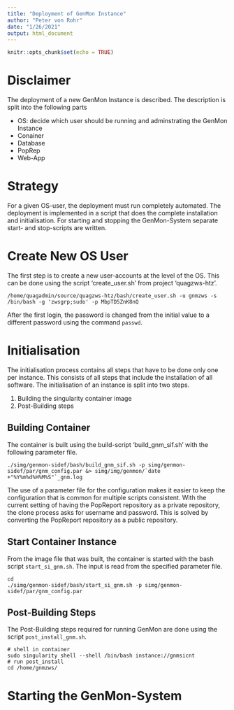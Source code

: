 ```yaml
---
title: "Deployment of GenMon Instance"
author: "Peter von Rohr"
date: "1/26/2021"
output: html_document
---
```


```r
knitr::opts_chunk$set(echo = TRUE)
```

# Disclaimer
The deployment of a new GenMon Instance is described. The description is split into the following parts

* OS: decide which user should be running and adminstrating the GenMon Instance
* Conainer 
* Database
* PopRep
* Web-App


# Strategy
For a given OS-user, the deployment must run completely automated. The deployment is implemented in a script that does the complete installation and initialisation. For starting and stopping the GenMon-System separate start- and stop-scripts are written.


# Create New OS User
The first step is to create a new user-accounts at the level of the OS. This can be done using the script 'create_user.sh' from project 'quagzws-htz'. 

```
/home/quagadmin/source/quagzws-htz/bash/create_user.sh -u gnmzws -s /bin/bash -g 'zwsgrp;sudo' -p MbpTD5ZnK8nQ
```

After the first login, the password is changed from the initial value to a different password using the command `passwd`.


# Initialisation
The initialisation process contains all steps that have to be done only one per instance. This consists of all steps that include the installation of all software. The initialisation of an instance is split into two steps.

1. Building the singularity container image
2. Post-Building steps


## Building Container
The container is built using the build-script 'build_gnm_sif.sh' with the following parameter file.

```
./simg/genmon-sidef/bash/build_gnm_sif.sh -p simg/genmon-sidef/par/gnm_config.par &> simg/img/genmon/`date +"%Y%m%d%H%M%S"`_gnm.log
```

The use of a parameter file for the configuration makes it easier to keep the configuration that is common for multiple scripts consistent. With the current setting of having the PopReport repository as a private repository, the clone process asks for username and password. This is solved by converting the PopReport repository as a public repository.


## Start Container Instance
From the image file that was built, the container is started with the bash script `start_si_gnm.sh`. The input is read from the specified parameter file.

```
cd 
./simg/genmon-sidef/bash/start_si_gnm.sh -p simg/genmon-sidef/par/gnm_config.par
```


## Post-Building Steps
The Post-Building steps required for running GenMon are done using the script `post_install_gnm.sh`. 

```
# shell in container
sudo singularity shell --shell /bin/bash instance://gnmsicnt
# run post_install
cd /home/gnmzws/

```



# Starting the GenMon-System
